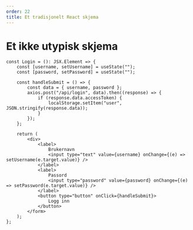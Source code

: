 ---
order: 22
title: Et tradisjonelt React skjema
---

# Et ikke utypisk skjema

```tsx
const Login = (): JSX.Element => {
    const [username, setUsername] = useState("");
    const [password, setPassword] = useState("");

    const handleSubmit = () => {
        const data = { username, password };
        axios.post("/api/login", data).then((response) => {
            if (response.data.accessToken) {
                localStorage.setItem("user", JSON.stringify(response.data));
            }
        });
    };

    return (
        <div>
            <label>
                Brukernavn
                <input type="text" value={username} onChange={(e) => setUsername(e.target.value)} />
            </label>
            <label>
                Passord
                <input type="password" value={password} onChange={(e) => setPassword(e.target.value)} />
            </label>
            <button type="button" onClick={handleSubmit}>
                Logg inn
            </button>
        </form>
    );
};
```
